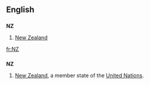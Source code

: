 ==English==
==={{initialism}}===
'''NZ'''

#[[New Zealand]]

[[fr:NZ]]
==={{abbreviation}}===
'''NZ'''
#[[New Zealand]], a member state of the [[United Nations]].